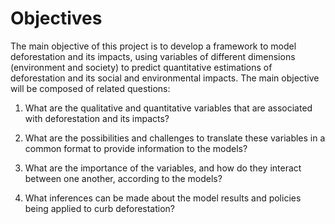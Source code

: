 # Objectives

The main objective of this project is to develop a framework to model deforestation and its impacts, using variables of different dimensions (environment and society) to predict quantitative estimations of deforestation and its social and environmental impacts. The main objective will be composed of related questions:

(1) What are the qualitative and quantitative variables that are associated with deforestation and its impacts?

(2) What are the possibilities and challenges to translate these variables in a common format to provide information to the models?

(3) What are the importance of the variables, and how do they interact between one another, according to the models?

(4) What inferences can be made about the model results and policies being applied to curb deforestation?

